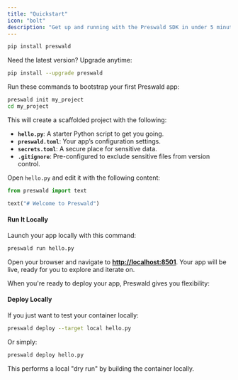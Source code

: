 ```yaml
---
title: "Quickstart"
icon: "bolt"
description: "Get up and running with the Preswald SDK in under 5 minutes"
---
```


<Steps>

  <Step title="Install the Preswald SDK">

```bash
pip install preswald
```

<Tip>Need the latest version? Upgrade anytime:</Tip>

```bash
pip install --upgrade preswald
```

</Step>

  <Step title="Set Up Your First Project">

Run these commands to bootstrap your first Preswald app:

```bash
preswald init my_project
cd my_project
```

This will create a scaffolded project with the following:

- **`hello.py`**: A starter Python script to get you going.
- **`preswald.toml`**: Your app’s configuration settings.
- **`secrets.toml`**: A secure place for sensitive data.
- **`.gitignore`**: Pre-configured to exclude sensitive files from version control.

</Step>

  <Step title="Write Your First App">

Open `hello.py` and edit it with the following content:

```python
from preswald import text

text("# Welcome to Preswald")
```

#### Run It Locally

Launch your app locally with this command:

```bash
preswald run hello.py
```

Open your browser and navigate to **[http://localhost:8501](http://localhost:8501)**. Your app will be live, ready for you to explore and iterate on.

</Step>

  <Step title="Deploy Your App">

When you're ready to deploy your app, Preswald gives you flexibility:

#### Deploy Locally

If you just want to test your container locally:

```bash
preswald deploy --target local hello.py
```

Or simply:

```bash
preswald deploy hello.py
```

This performs a local "dry run" by building the container locally.

</Step>

</Steps>
